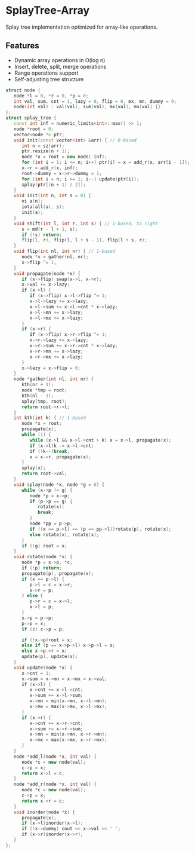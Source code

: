 # SplayTree-Array

Splay tree implementation optimized for array-like operations.

## Features
- Dynamic array operations in O(log n)
- Insert, delete, split, merge operations
- Range operations support
- Self-adjusting tree structure

```cpp
struct node {
   node *l = 0, *r = 0, *p = 0;
   int val, sum, cnt = 1, lazy = 0, flip = 0, mx, mn, dummy = 0;
   node(int val) : val(val), sum(val), mx(val), mn(val) {}
};
struct splay_tree {
   const int inf = numeric_limits<int>::max() >> 1;
   node *root = 0;
   vector<node *> ptr;
   void init(const vector<int> &arr) { // 0-based
      int n = sz(arr);
      ptr.resize(n + 1);
      node *x = root = new node(-inf);
      for (int i = 1; i <= n; i++) ptr[i] = x = add_r(x, arr[i - 1]);
      x->r = add_r(x, inf);
      root->dummy = x->r->dummy = 1;
      for (int i = n; i >= 1; i--) update(ptr[i]);
      splay(ptr[(n + 1) / 2]);
   }
   void init(int n, int s = 0) {
      vi a(n);
      iota(all(a), s);
      init(a);
   }
   void shift(int l, int r, int s) { // 1-based, to right
      s = md(r - l + 1, s);
      if (!s) return;
      flip(l, r), flip(l, l + s - 1), flip(l + s, r);
   }
   void flip(int nl, int nr) { // 1-based
      node *x = gather(nl, nr);
      x->flip ^= 1;
   }
   void propagate(node *x) {
      if (x->flip) swap(x->l, x->r);
      x->val += x->lazy;
      if (x->l) {
         if (x->flip) x->l->flip ^= 1;
         x->l->lazy += x->lazy;
         x->l->sum += x->l->cnt * x->lazy;
         x->l->mn += x->lazy;
         x->l->mx += x->lazy;
      }
      if (x->r) {
         if (x->flip) x->r->flip ^= 1;
         x->r->lazy += x->lazy;
         x->r->sum += x->r->cnt * x->lazy;
         x->r->mn += x->lazy;
         x->r->mx += x->lazy;
      }
      x->lazy = x->flip = 0;
   }
   node *gather(int nl, int nr) {
      kth(nr + 1);
      node *tmp = root;
      kth(nl - 1);
      splay(tmp, root);
      return root->r->l;
   }
   int kth(int k) { // 1-based
      node *x = root;
      propagate(x);
      while (1) {
         while (x->l && x->l->cnt > k) x = x->l, propagate(x);
         if (x->l)k -= x->l->cnt;
         if (!k--)break;
         x = x->r, propagate(x);
      }
      splay(x);
      return root->val;
   }
   void splay(node *x, node *g = 0) {
      while (x->p != g) {
         node *p = x->p;
         if (p->p == g) {
            rotate(x);
            break;
         }
         node *pp = p->p;
         if ((x == p->l) == (p == pp->l))rotate(p), rotate(x);
         else rotate(x), rotate(x);
      }
      if (!g) root = x;
   }
   void rotate(node *x) {
      node *p = x->p, *c;
      if (!p) return;
      propagate(p), propagate(x);
      if (x == p->l) {
         p->l = c = x->r;
         x->r = p;
      } else {
         p->r = c = x->l;
         x->l = p;
      }
      x->p = p->p;
      p->p = x;
      if (c) c->p = p;

      if (!x->p)root = x;
      else if (p == x->p->l) x->p->l = x;
      else x->p->r = x;
      update(p), update(x);
   }
   void update(node *x) {
      x->cnt = 1;
      x->sum = x->mn = x->mx = x->val;
      if (x->l) {
         x->cnt += x->l->cnt;
         x->sum += x->l->sum;
         x->mn = min(x->mn, x->l->mn);
         x->mx = max(x->mx, x->l->mx);
      }
      if (x->r) {
         x->cnt += x->r->cnt;
         x->sum += x->r->sum;
         x->mn = min(x->mn, x->r->mn);
         x->mx = max(x->mx, x->r->mx);
      }
   }
   node *add_l(node *x, int val) {
      node *c = new node(val);
      c->p = x;
      return x->l = c;
   }
   node *add_r(node *x, int val) {
      node *c = new node(val);
      c->p = x;
      return x->r = c;
   }
   void inorder(node *x) {
      propagate(x);
      if (x->l)inorder(x->l);
      if (!x->dummy) cout << x->val << ' ';
      if (x->r)inorder(x->r);
   }
};
```

